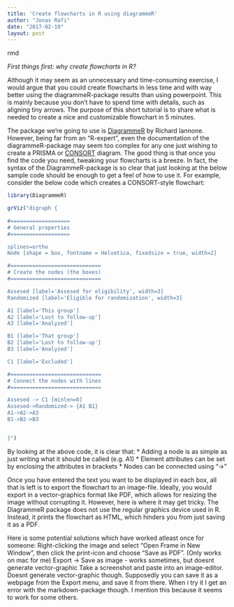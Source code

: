 ```yaml
---
title: 'Create flowcharts in R using diagrammeR'
author: "Jonas Rafi"
date: "2017-02-19"
layout: post
---
```


rmd

*First things first: why create flowcharts in R?*

Although it may seem as an unnecessary and time-consuming exercise, I would argue that you could create
flowcharts in less time and with way better using the diagrammeR-package results than using powerpoint.
This is mainly because you don't have to spend time with details, such as aligning tiny arrows. The purpose of this short tutorial is to share what is needed to create a nice and customizable flowchart in 5 minutes.


The package we're going to use is [DiagrammeR](http://rich-iannone.github.io/DiagrammeR/) by Richard Iannone. However, being far from an "R-expert", even the documentation of the diagrammeR-package may seem too complex for any one just wishing to create a PRISMA or [CONSORT](http://www.consort-statement.org/consort-statement/flow-diagram) diagram. The good thing is that once you find the code you need, tweaking your flowcharts is a breeze. In fact, the syntax of the DiagrammeR-package is so clear that just looking at the below sample code should be enough to get a feel of how to use it. For example, consider the below code which creates a CONSORT-style flowchart:


```r
library(DiagrammeR)

grViz("digraph {
 
#===================     
# General properties
#===================

splines=ortho 
Node [shape = box, fontname = Helvetica, fixedsize = true, width=2]

#=============================
# Create the nodes (the boxes)
#=============================

Assesed [label='Assesed for eligibility', width=3]
Randomized [label='Eligible for randomization', width=3]

A1 [label='This group']
A2 [label='Lost to follow-up']
A3 [label='Analyzed']

B1 [label='That group']
B2 [label='Lost to follow-up']
B3 [label='Analyzed']

C1 [label='Excluded']

#=============================
# Connect the nodes with lines
#=============================

Assesed -> C1 [minlen=0]
Assesed->Randomized-> {A1 B1} 
A1->A2->A3
B1->B2->B3 


}")
```

By looking at the above code, it is clear that:
* Adding a node is as simple as just writing what it should be called (e.g. A1)
* Element attributes can be set by enclosing the attributes in brackets
* Nodes can be connected using "->"

Once you have entered the text you want to be displayed in each box, all that is left is to
export the flowchart to an image-file. Ideally, you would export in a vector-graphics format like PDF,
which allows for resizing the image without corrupting it. However, here is where it may get tricky.
The DiagrammeR package does not use the regular graphics device used in R. Instead, it prints the flowchart
as HTML, which hinders you from just saving it as a PDF.

Here is some potential solutions which have worked atleast once for someone:
Right-clicking the image and select "Open Frame in New Window", then click the print-icon and choose "Save as PDF". (Only works on mac for me)
Export -> Save as image - works sometimes, but doesnt generate vector-graphic
Take a screenshot and paste into an image-editor. Doesnt generate vector-graphic though.
Supposedly you can save it as a webpage from the Export menu, and save it from there. When i try it I get an error with the markdown-package though. I mention this because it seems to work for some others.



